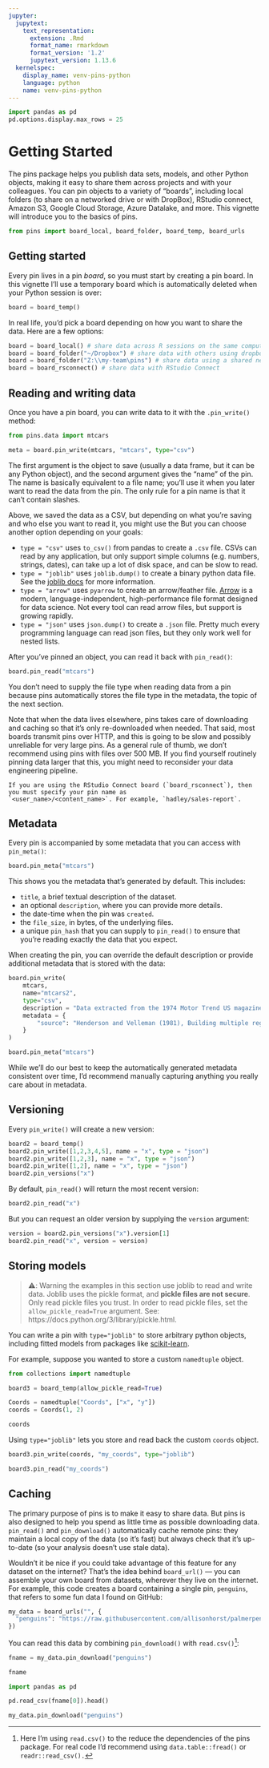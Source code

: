 ```yaml
---
jupyter:
  jupytext:
    text_representation:
      extension: .Rmd
      format_name: rmarkdown
      format_version: '1.2'
      jupytext_version: 1.13.6
  kernelspec:
    display_name: venv-pins-python
    language: python
    name: venv-pins-python
---
```


```python
import pandas as pd
pd.options.display.max_rows = 25
```

Getting Started
===============

The pins package helps you publish data sets, models, and other Python objects, making it easy to share them across projects and with your colleagues.
You can pin objects to a variety of "boards", including local folders (to share on a networked drive or with DropBox), RStudio connect, Amazon S3,
Google Cloud Storage, Azure Datalake, and more.
This vignette will introduce you to the basics of pins.

```python
from pins import board_local, board_folder, board_temp, board_urls
```

## Getting started

Every pin lives in a pin *board*, so you must start by creating a pin board.
In this vignette I'll use a temporary board which is automatically deleted when your Python session is over:

```python
board = board_temp()
```

In real life, you'd pick a board depending on how you want to share the data.
Here are a few options:


```python
board = board_local() # share data across R sessions on the same computer
board = board_folder("~/Dropbox") # share data with others using dropbox
board = board_folder("Z:\\my-team\pins") # share data using a shared network drive
board = board_rsconnect() # share data with RStudio Connect
```


## Reading and writing data

Once you have a pin board, you can write data to it with the `.pin_write()` method:

```python
from pins.data import mtcars

meta = board.pin_write(mtcars, "mtcars", type="csv")
```

The first argument is the object to save (usually a data frame, but it can be any Python object), and the second argument gives the "name" of the pin.
The name is basically equivalent to a file name; you'll use it when you later want to read the data from the pin.
The only rule for a pin name is that it can't contain slashes.


Above, we saved the data as a CSV, but depending on what you’re saving and who else you want to read it, you might use the
But you can choose another option depending on your goals:

-   `type = "csv"` uses `to_csv()` from pandas to create a `.csv` file. CSVs can read by any application, but only support simple columns (e.g. numbers, strings, dates), can take up a lot of disk space, and can be slow to read.
-   `type = "joblib"` uses `joblib.dump()` to create a binary python data file. See the [joblib docs](https://joblib.readthedocs.io/en/latest/) for more information.
-   `type = "arrow"` uses `pyarrow` to create an arrow/feather file. [Arrow](https://arrow.apache.org) is a modern, language-independent, high-performance file format designed for data science. Not every tool can read arrow files, but support is growing rapidly.
-   `type = "json"` uses `json.dump()` to create a `.json` file. Pretty much every programming language can read json files, but they only work well for nested lists.

After you've pinned an object, you can read it back with `pin_read()`:

```python
board.pin_read("mtcars")
```

You don't need to supply the file type when reading data from a pin because pins automatically stores the file type in the metadata, the topic of the next section.

Note that when the data lives elsewhere, pins takes care of downloading and caching so that it's only re-downloaded when needed.
That said, most boards transmit pins over HTTP, and this is going to be slow and possibly unreliable for very large pins.
As a general rule of thumb, we don't recommend using pins with files over 500 MB.
If you find yourself routinely pinning data larger that this, you might need to reconsider your data engineering pipeline.

<!-- #region -->
```note
If you are using the RStudio Connect board (`board_rsconnect`), then you must specify your pin name as
`<user_name>/<content_name>`. For example, `hadley/sales-report`.
```
<!-- #endregion -->


## Metadata


Every pin is accompanied by some metadata that you can access with `pin_meta()`:

```python
board.pin_meta("mtcars")
```

This shows you the metadata that’s generated by default. This includes:

* `title`, a brief textual description of the dataset.
* an optional `description`, where you can provide more details.
* the date-time when the pin was `created`.
* the `file_size`, in bytes, of the underlying files.
* a unique `pin_hash` that you can supply to `pin_read()` to ensure that you’re reading exactly the data that you expect.

When creating the pin, you can override the default description or provide additional metadata that is stored with the data:

```python
board.pin_write(
    mtcars,
    name="mtcars2",
    type="csv",
    description = "Data extracted from the 1974 Motor Trend US magazine, and comprises fuel consumption and 10 aspects of automobile design and performance for 32 automobiles (1973–74 models).",
    metadata = {
        "source": "Henderson and Velleman (1981), Building multiple regression models interactively. Biometrics, 37, 391–411."
    }
)
```

```python
board.pin_meta("mtcars")
```

While we’ll do our best to keep the automatically generated metadata consistent over time, I’d recommend manually capturing anything you really care about in metadata.


## Versioning

Every `pin_write()` will create a new version:

```python
board2 = board_temp()
board2.pin_write([1,2,3,4,5], name = "x", type = "json")
board2.pin_write([1,2,3], name = "x", type = "json")
board2.pin_write([1,2], name = "x", type = "json")
board2.pin_versions("x")
```

By default, `pin_read()` will return the most recent version:

```python
board2.pin_read("x")
```

But you can request an older version by supplying the `version` argument:

```python
version = board2.pin_versions("x").version[1]
board2.pin_read("x", version = version)
```

## Storing models

> ⚠️: Warning the examples in this section use joblib to read and write data. Joblib uses the pickle format, and **pickle files are not secure**. Only read pickle files you trust. In order to read pickle files, set the `allow_pickle_read=True` argument. See: https://docs.python.org/3/library/pickle.html.

You can write a pin with `type="joblib"` to store arbitrary python objects, including fitted models from packages like [scikit-learn](https://scikit-learn.org/).

For example, suppose you wanted to store a custom `namedtuple` object.

```python
from collections import namedtuple

board3 = board_temp(allow_pickle_read=True)

Coords = namedtuple("Coords", ["x", "y"])
coords = Coords(1, 2)

coords
```

Using `type="joblib"` lets you store and read back the custom `coords` object.

```python
board3.pin_write(coords, "my_coords", type="joblib")

board3.pin_read("my_coords")
```


## Caching

The primary purpose of pins is to make it easy to share data.
But pins is also designed to help you spend as little time as possible downloading data.
`pin_read()` and `pin_download()` automatically cache remote pins: they maintain a local copy of the data (so it's fast) but always check that it's up-to-date (so your analysis doesn't use stale data).

Wouldn't it be nice if you could take advantage of this feature for any dataset on the internet?
That's the idea behind `board_url()` --- you can assemble your own board from datasets, wherever they live on the internet.
For example, this code creates a board containing a single pin, `penguins`, that refers to some fun data I found on GitHub:

```python
my_data = board_urls("", {
  "penguins": "https://raw.githubusercontent.com/allisonhorst/palmerpenguins/master/inst/extdata/penguins_raw.csv"
})
```

You can read this data by combining `pin_download()` with `read.csv()`[^1]:

[^1]: Here I'm using `read.csv()` to the reduce the dependencies of the pins package.
    For real code I'd recommend using `data.table::fread()` or `readr::read_csv().`

```python
fname = my_data.pin_download("penguins")

fname

```

```python
import pandas as pd

pd.read_csv(fname[0]).head()
```

```python
my_data.pin_download("penguins")
```

